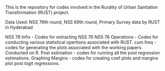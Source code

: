 This is the repository for codes involved in the Rurality of Urban Sanitation Transformation (RUST) project.

Data Used: NSS 76th round, NSS 69th round, Primary Survey data by RUST in Hyderabad

NSS 76 Infix - Codes for extracting NSS 76 
NSS 76 Operations - Codes for conducting various statistical opertions associated with RUST.
cum freq - codes for generating the plots associated with the working papers. Conducted on R.
Post estimation - codes for running all the post regression estimations.
Graphing Margins - codes for creating coef plots and margins plot post logit regressions.
